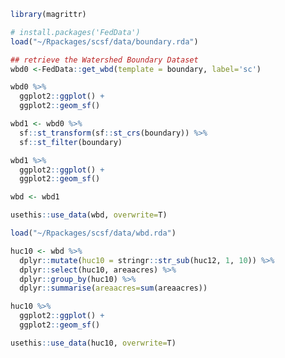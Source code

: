 ```{r}
library(magrittr)

```

```{r}

# install.packages('FedData')
load("~/Rpackages/scsf/data/boundary.rda")
```

```{r eval=F}
## retrieve the Watershed Boundary Dataset
wbd0 <-FedData::get_wbd(template = boundary, label='sc')

```

```{r}
wbd0 %>%
  ggplot2::ggplot() +
  ggplot2::geom_sf()

```

```{r}
wbd1 <- wbd0 %>%
  sf::st_transform(sf::st_crs(boundary)) %>%
  sf::st_filter(boundary)

```

```{r}
wbd1 %>%
  ggplot2::ggplot() +
  ggplot2::geom_sf()

```

```{r}
wbd <- wbd1

usethis::use_data(wbd, overwrite=T)

```

```{r}
load("~/Rpackages/scsf/data/wbd.rda")

huc10 <- wbd %>%
  dplyr::mutate(huc10 = stringr::str_sub(huc12, 1, 10)) %>%
  dplyr::select(huc10, areaacres) %>%
  dplyr::group_by(huc10) %>%
  dplyr::summarise(areaacres=sum(areaacres))

```

```{r}
huc10 %>%
  ggplot2::ggplot() +
  ggplot2::geom_sf()
```

```{r}
usethis::use_data(huc10, overwrite=T)

```
